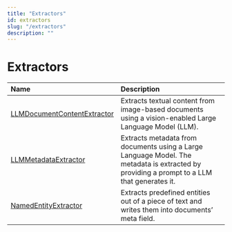 ```yaml
---
title: "Extractors"
id: extractors
slug: "/extractors"
description: ""
---
```


# Extractors

| Name                                                           | Description                                                                                                                                |
| :------------------------------------------------------------- | :----------------------------------------------------------------------------------------------------------------------------------------- |
| [LLMDocumentContentExtractor](extractors/llmdocumentcontentextractor.mdx) | Extracts textual content from image-based documents using a vision-enabled Large Language Model (LLM).                                     |
| [LLMMetadataExtractor](extractors/llmmetadataextractor.mdx)               | Extracts metadata from documents using a Large Language Model. The metadata is extracted by providing a prompt to a LLM that generates it. |
| [NamedEntityExtractor](extractors/namedentityextractor.mdx)               | Extracts predefined entities out of a piece of text and writes them into documents’ meta field.                                            |
